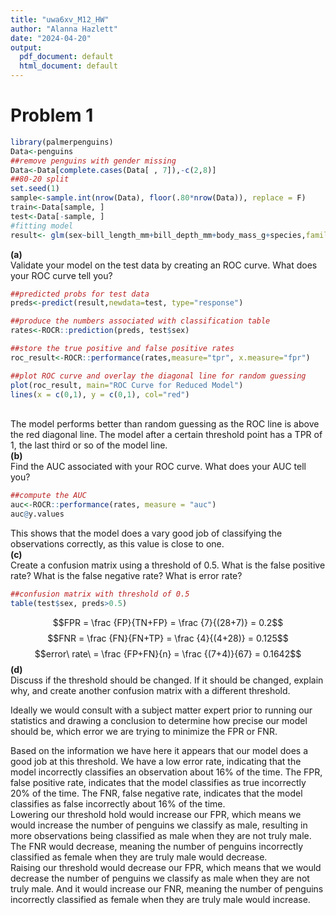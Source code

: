 ```yaml
---
title: "uwa6xv_M12_HW"
author: "Alanna Hazlett"
date: "2024-04-20"
output:
  pdf_document: default
  html_document: default
---
```


# Problem 1

```r
library(palmerpenguins)
Data<-penguins
##remove penguins with gender missing
Data<-Data[complete.cases(Data[ , 7]),-c(2,8)]
##80-20 split
set.seed(1)
sample<-sample.int(nrow(Data), floor(.80*nrow(Data)), replace = F)
train<-Data[sample, ]
test<-Data[-sample, ]
#fitting model
result<- glm(sex~bill_length_mm+bill_depth_mm+body_mass_g+species,family=binomial,data=train)
```

**(a)**\
Validate your model on the test data by creating an ROC curve. What does your ROC curve tell you?\
```r
##predicted probs for test data
preds<-predict(result,newdata=test, type="response")

##produce the numbers associated with classification table
rates<-ROCR::prediction(preds, test$sex)

##store the true positive and false positive rates
roc_result<-ROCR::performance(rates,measure="tpr", x.measure="fpr")

##plot ROC curve and overlay the diagonal line for random guessing
plot(roc_result, main="ROC Curve for Reduced Model")
lines(x = c(0,1), y = c(0,1), col="red")
```
\
The model performs better than random guessing as the ROC line is above the red diagonal line. The model after a certain threshold point has a TPR of 1, the last third or so of the model line.\
**(b)**\
Find the AUC associated with your ROC curve. What does your AUC tell you?
```r
##compute the AUC
auc<-ROCR::performance(rates, measure = "auc")
auc@y.values
```
This shows that the model does a vary good job of classifying the observations correctly, as this value is close to one.\
**(c)**\
Create a confusion matrix using a threshold of 0.5. What is the false positive rate? What is the false negative rate? What is error rate?
```r
##confusion matrix with threshold of 0.5
table(test$sex, preds>0.5)
```
$$FPR = \frac {FP}{TN+FP} = \frac {7}{(28+7)} = 0.2$$
$$FNR = \frac {FN}{FN+TP} = \frac {4}{(4+28)} = 0.125$$
$$error\ rate\ = \frac {FP+FN}{n} = \frac {(7+4)}{67} = 0.1642$$
**(d)**\
Discuss if the threshold should be changed. If it should be changed, explain why, and create another confusion matrix with a different threshold.

Ideally we would consult with a subject matter expert prior to running our statistics and drawing a conclusion to determine how precise our model should be, which error we are trying to minimize the FPR or FNR. \

Based on the information we have here it appears that our model does a good job at this threshold. We have a low error rate, indicating that the model incorrectly classifies an observation about 16% of the time. The FPR, false positive rate, indicates that the model classifies as true incorrectly 20% of the time. The FNR, false negative rate, indicates that the model classifies as false incorrectly about 16% of the time.\
Lowering our threshold hold would increase our FPR, which means we would increase the number of penguins we classify as male, resulting in more observations being classified as male when they are not truly male. The FNR would decrease, meaning the number of penguins incorrectly classified as female when they are truly male would decrease. \
Raising our threshold would decrease our FPR, which means that we would decrease the number of penguins we classify as male when they are not truly male. And it would increase our FNR, meaning the number of penguins incorrectly classified as female when they are truly male would increase. 




